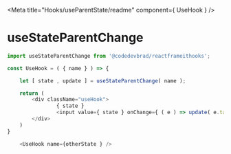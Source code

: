 

<Meta title="Hooks/useParentState/readme" component={ UseHook } />

# useStateParentChange

```javascript
import useStateParentChange from '@codedevbrad/reactframeithooks';
```

```javascript
const UseHook = ( { name } ) => {

    let [ state , update ] = useStateParentChange( name );

    return (
        <div className="useHook">
                { state }
                <input value={ state } onChange={ ( e ) => update( e.target.value ) } />
        </div>
    )
}
```

```javascript
    <UseHook name={otherState } />
```

<Canvas>
        <UseHook name={ 'harry' } />
</Canvas>
